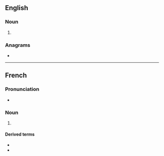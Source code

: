 ==English==

===Noun===
{{en-noun}}

# {{obsolete form of|en|abysm}}

===Anagrams===
* {{anagrams|en|a=abemy|Mabey|beamy|embay|maybe}}

----

==French==

===Pronunciation===
* {{fr-IPA}}

===Noun===
{{fr-noun|m}}

# {{lb|fr|archaic}} {{alternative form of|fr|abîme}}

====Derived terms====
* {{l|fr|en abyme}}
* {{l|fr|mise en abyme}}